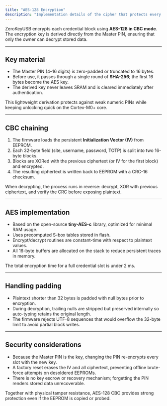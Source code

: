 ```yaml
---
title: "AES-128 Encryption"
description: "Implementation details of the cipher that protects every credential stored in ZeroKeyUSB."
---
```


ZeroKeyUSB encrypts each credential block using **AES-128 in CBC mode**. The encryption key is derived directly from the Master PIN, ensuring that only the owner can decrypt stored data.

---

## Key material

- The Master PIN (4–16 digits) is zero-padded or truncated to 16 bytes.
- Before use, it passes through a single round of **SHA-256**; the first 16 bytes become the AES key.
- The derived key never leaves SRAM and is cleared immediately after authentication.

This lightweight derivation protects against weak numeric PINs while keeping unlocking quick on the Cortex-M0+ core.

---

## CBC chaining

1. The firmware loads the persistent **Initialization Vector (IV)** from EEPROM.
2. Each 32-byte field (site, username, password, TOTP) is split into two 16-byte blocks.
3. Blocks are XORed with the previous ciphertext (or IV for the first block) and encrypted.
4. The resulting ciphertext is written back to EEPROM with a CRC-16 checksum.

When decrypting, the process runs in reverse: decrypt, XOR with previous ciphertext, and verify the CRC before exposing plaintext.

---

## AES implementation

- Based on the open-source **tiny-AES-c** library, optimized for minimal RAM usage.
- Uses precomputed S-box tables stored in flash.
- Encrypt/decrypt routines are constant-time with respect to plaintext values.
- All 16-byte buffers are allocated on the stack to reduce persistent traces in memory.

The total encryption time for a full credential slot is under 2 ms.

---

## Handling padding

- Plaintext shorter than 32 bytes is padded with null bytes prior to encryption.
- During decryption, trailing nulls are stripped but preserved internally so auto-typing retains the original length.
- The firmware rejects UTF-8 sequences that would overflow the 32-byte limit to avoid partial block writes.

---

## Security considerations

- Because the Master PIN is the key, changing the PIN re-encrypts every slot with the new key.
- A factory reset erases the IV and all ciphertext, preventing offline brute-force attempts on desoldered EEPROMs.
- There is no key escrow or recovery mechanism; forgetting the PIN renders stored data unrecoverable.

Together with physical tamper resistance, AES-128 CBC provides strong protection even if the EEPROM is copied or probed.
